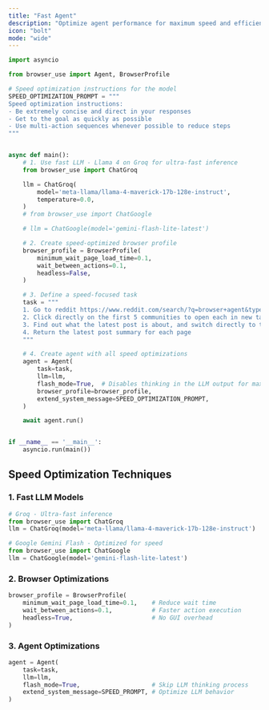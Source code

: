 ```yaml
---
title: "Fast Agent"
description: "Optimize agent performance for maximum speed and efficiency."
icon: "bolt"
mode: "wide"
---
```


```python
import asyncio

from browser_use import Agent, BrowserProfile

# Speed optimization instructions for the model
SPEED_OPTIMIZATION_PROMPT = """
Speed optimization instructions:
- Be extremely concise and direct in your responses
- Get to the goal as quickly as possible
- Use multi-action sequences whenever possible to reduce steps
"""


async def main():
	# 1. Use fast LLM - Llama 4 on Groq for ultra-fast inference
	from browser_use import ChatGroq

	llm = ChatGroq(
		model='meta-llama/llama-4-maverick-17b-128e-instruct',
		temperature=0.0,
	)
	# from browser_use import ChatGoogle

	# llm = ChatGoogle(model='gemini-flash-lite-latest')

	# 2. Create speed-optimized browser profile
	browser_profile = BrowserProfile(
		minimum_wait_page_load_time=0.1,
		wait_between_actions=0.1,
		headless=False,
	)

	# 3. Define a speed-focused task
	task = """
	1. Go to reddit https://www.reddit.com/search/?q=browser+agent&type=communities 
	2. Click directly on the first 5 communities to open each in new tabs
    3. Find out what the latest post is about, and switch directly to the next tab
	4. Return the latest post summary for each page
	"""

	# 4. Create agent with all speed optimizations
	agent = Agent(
		task=task,
		llm=llm,
		flash_mode=True,  # Disables thinking in the LLM output for maximum speed
		browser_profile=browser_profile,
		extend_system_message=SPEED_OPTIMIZATION_PROMPT,
	)

	await agent.run()


if __name__ == '__main__':
	asyncio.run(main())
```

## Speed Optimization Techniques

### 1. Fast LLM Models
```python
# Groq - Ultra-fast inference
from browser_use import ChatGroq
llm = ChatGroq(model='meta-llama/llama-4-maverick-17b-128e-instruct')

# Google Gemini Flash - Optimized for speed
from browser_use import ChatGoogle
llm = ChatGoogle(model='gemini-flash-lite-latest')
```

### 2. Browser Optimizations
```python
browser_profile = BrowserProfile(
    minimum_wait_page_load_time=0.1,    # Reduce wait time
    wait_between_actions=0.1,           # Faster action execution
    headless=True,                      # No GUI overhead
)
```

### 3. Agent Optimizations
```python
agent = Agent(
    task=task,
    llm=llm,
    flash_mode=True,                    # Skip LLM thinking process
    extend_system_message=SPEED_PROMPT, # Optimize LLM behavior
)
```
